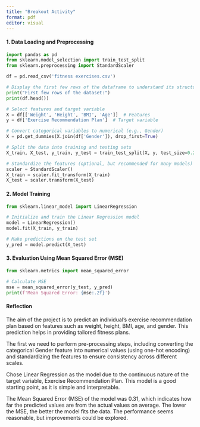 ---
title: "Breakout Activity"
format: pdf
editor: visual
---

#### 1. Data Loading and Preprocessing

```{python}
import pandas as pd
from sklearn.model_selection import train_test_split
from sklearn.preprocessing import StandardScaler

df = pd.read_csv('fitness exercises.csv')

# Display the first few rows of the dataframe to understand its structure
print("First few rows of the dataset:")
print(df.head())
```

```{python}
# Select features and target variable
X = df[['Weight', 'Height', 'BMI', 'Age']]  # Features
y = df['Exercise Recommendation Plan']  # Target variable

# Convert categorical variables to numerical (e.g., Gender)
X = pd.get_dummies(X.join(df['Gender']), drop_first=True)

# Split the data into training and testing sets
X_train, X_test, y_train, y_test = train_test_split(X, y, test_size=0.2, random_state=42)

# Standardize the features (optional, but recommended for many models)
scaler = StandardScaler()
X_train = scaler.fit_transform(X_train)
X_test = scaler.transform(X_test)
```

#### 2. Model Training

```{python}
from sklearn.linear_model import LinearRegression

# Initialize and train the Linear Regression model
model = LinearRegression()
model.fit(X_train, y_train)

# Make predictions on the test set
y_pred = model.predict(X_test)
```

#### 3. Evaluation Using Mean Squared Error (MSE)

```{python}
from sklearn.metrics import mean_squared_error

# Calculate MSE
mse = mean_squared_error(y_test, y_pred)
print(f'Mean Squared Error: {mse:.2f}')
```

#### Reflection

The aim of the project is to predict an individual's exercise recommendation plan based on features such as weight, height, BMI, age, and gender. This prediction helps in providing tailored fitness plans.

The first we need to perform pre-processing steps, including converting the categorical Gender feature into numerical values (using one-hot encoding) and standardizing the features to ensure consistency across different scales.

Chose Linear Regression as the model due to the continuous nature of the target variable, Exercise Recommendation Plan. This model is a good starting point, as it is simple and interpretable.

The Mean Squared Error (MSE) of the model was 0.31, which indicates how far the predicted values are from the actual values on average. The lower the MSE, the better the model fits the data. The performance seems reasonable, but improvements could be explored.

